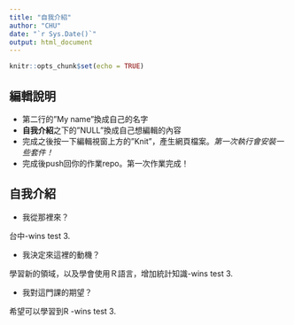 ```yaml
---
title: "自我介紹"
author: "CHU"
date: "`r Sys.Date()`"
output: html_document
---
```


```r
knitr::opts_chunk$set(echo = TRUE)
```

## 編輯說明

- 第二行的"My name"換成自己的名字
- **自我介紹**之下的"NULL"換成自己想編輯的內容
- 完成之後按一下編輯視窗上方的"Knit"，產生網頁檔案。*第一次執行會安裝一些套件！*
- 完成後push回你的作業repo。第一次作業完成！

## 自我介紹

- 我從那裡來？

台中-wins test 3.

- 我決定來這裡的動機？ 

學習新的領域，以及學會使用Ｒ語言，增加統計知識-wins  test 3.

- 我對這門課的期望？

希望可以學習到R -wins test 3.


